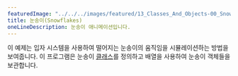 ---
featuredImage: "../../../images/featured/13_Classes_And_Objects-00_Snowflakes-thumbnail.png"
title: 눈송이(Snowflakes)
oneLineDescription: 눈송이 애니메이션입니다.
---

이 예제는 입자 시스템을 사용하여 떨어지는 눈송이의 움직임을 시뮬레이션하는 방법을 보여줍니다. 
이 프로그램은 눈송이 <a href="https://p5js.org/reference/#/p5/class">클래스</a>를 정의하고 배열을 사용하여 눈송이 객체들을 보관합니다.
